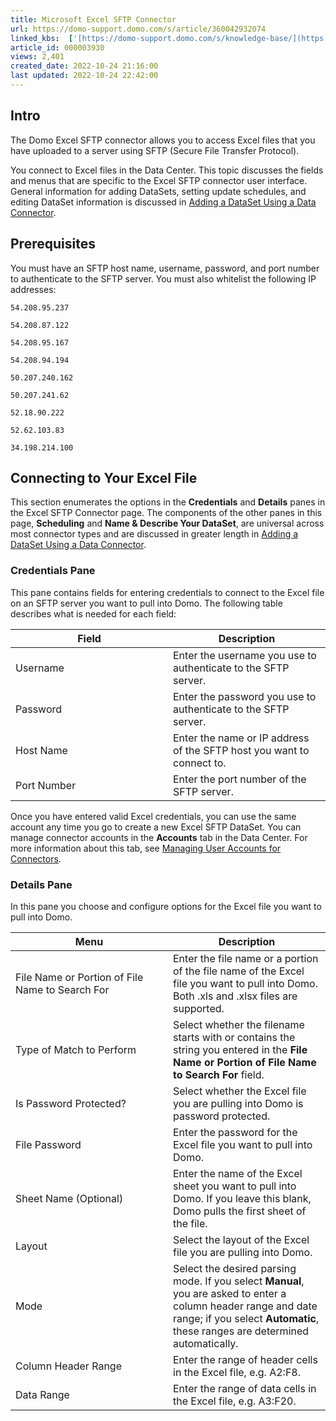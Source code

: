 ```yaml
---
title: Microsoft Excel SFTP Connector
url: https://domo-support.domo.com/s/article/360042932074
linked_kbs:  ['[https://domo-support.domo.com/s/knowledge-base/](https://domo-support.domo.com/s/knowledge-base/)', '[https://domo-support.domo.com/s/](https://domo-support.domo.com/s/)', '[https://domo-support.domo.com/s/topic/0TO5w000000ZammGAC](https://domo-support.domo.com/s/topic/0TO5w000000ZammGAC)', '[https://domo-support.domo.com/s/topic/0TO5w000000ZanLGAS](https://domo-support.domo.com/s/topic/0TO5w000000ZanLGAS)', '[https://domo-support.domo.com/s/topic/0TO5w000000ZaowGAC](https://domo-support.domo.com/s/topic/0TO5w000000ZaowGAC)', '[https://domo-support.domo.com/s/article/360042926274](https://domo-support.domo.com/s/article/360042926274)', '[https://domo-support.domo.com/s/article/360042926054](https://domo-support.domo.com/s/article/360042926054)', '[https://domo-support.domo.com/s/article/360042932074](https://domo-support.domo.com/s/article/360042932074)', '[https://domo-support.domo.com/s/topic/0TO5w000000ZaowGAC/file-connectors](https://domo-support.domo.com/s/topic/0TO5w000000ZaowGAC/file-connectors)', '[https://domo-support.domo.com/s/article/360043429933](https://domo-support.domo.com/s/article/360043429933)', '[https://domo-support.domo.com/s/article/360043429953](https://domo-support.domo.com/s/article/360043429953)', '[https://domo-support.domo.com/s/article/360042925494](https://domo-support.domo.com/s/article/360042925494)', '[https://domo-support.domo.com/s/article/4408174643607](https://domo-support.domo.com/s/article/4408174643607)', '[https://domo-support.domo.com/s/article/360043429913](https://domo-support.domo.com/s/article/360043429913)', '[https://domo-support.domo.com/s/login/](https://domo-support.domo.com/s/login/)']
article_id: 000003930
views: 2,401
created_date: 2022-10-24 21:16:00
last updated: 2022-10-24 22:42:00
---
```




Intro
-----


The Domo Excel SFTP connector allows you to access Excel files that you have uploaded to a server using SFTP (Secure File Transfer Protocol).


You connect to Excel files in the Data Center. This topic discusses the fields and menus that are specific to the Excel SFTP connector user interface. General information for adding DataSets, setting update schedules, and editing DataSet information is discussed in [Adding a DataSet Using a Data Connector](/s/article/360042926274).


Prerequisites
-------------


You must have an SFTP host name, username, password, and port number to authenticate to the SFTP server. You must also whitelist the following IP addresses:


`54.208.95.237`


`54.208.87.122`


`54.208.95.167`


`54.208.94.194`


`50.207.240.162`


`50.207.241.62`


`52.18.90.222`


`52.62.103.83`


`34.198.214.100`


Connecting to Your Excel File
-----------------------------


This section enumerates the options in the **Credentials** and **Details** panes in the Excel SFTP Connector page. The components of the other panes in this page, **Scheduling** and **Name & Describe Your DataSet**, are universal across most connector types and are discussed in greater length in [Adding a DataSet Using a Data Connector](/s/article/360042926274 "Adding a DataSet Using a Data Connector").


### Credentials Pane


This pane contains fields for entering credentials to connect to the Excel file on an SFTP server you want to pull into Domo. The following table describes what is needed for each field:  




| Field | Description |
| --- | --- |
| Username | Enter the username you use to authenticate to the SFTP server. |
| Password | Enter the password you use to authenticate to the SFTP server. |
| Host Name | Enter the name or IP address of the SFTP host you want to connect to. |
| Port Number | Enter the port number of the SFTP server. |


Once you have entered valid Excel credentials, you can use the same account any time you go to create a new Excel SFTP DataSet. You can manage connector accounts in the **Accounts** tab in the Data Center. For more information about this tab, see [Managing User Accounts for Connectors](/s/article/360042926054 "Managing User Accounts for Connectors").


### Details Pane


In this pane you choose and configure options for the Excel file you want to pull into Domo.




| Menu | Description |
| --- | --- |
| File Name or Portion of File Name to Search For | Enter the file name or a portion of the file name of the Excel file you want to pull into Domo. Both .xls and .xlsx files are supported. |
| Type of Match to Perform | Select whether the filename starts with or contains the string you entered in the **File Name or Portion of File Name to Search For** field. |
| Is Password Protected? | Select whether the Excel file you are pulling into Domo is password protected. |
| File Password | Enter the password for the Excel file you want to pull into Domo. |
| Sheet Name (Optional) | Enter the name of the Excel sheet you want to pull into Domo. If you leave this blank, Domo pulls the first sheet of the file. |
| Layout | Select the layout of the Excel file you are pulling into Domo. |
| Mode | Select the desired parsing mode. If you select **Manual**, you are asked to enter a column header range and date range; if you select **Automatic**, these ranges are determined automatically. |
| Column Header Range | Enter the range of header cells in the Excel file, e.g. A2:F8.  |
| Data Range | Enter the range of data cells in the Excel file, e.g. A3:F20.  |


